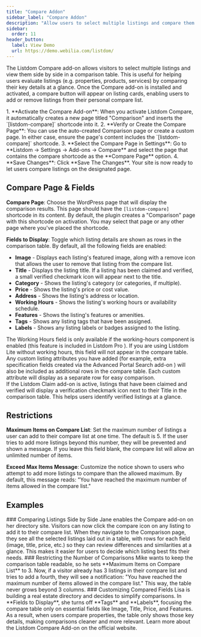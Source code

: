 ```yaml
---
title: "Compare Addon"
sidebar_label: "Compare Addon"
description: "Allow users to select multiple listings and compare them side by side. Configure the Compare page, displayed fields, and restrictions for Listdom's Compare Add-on."
sidebar:
  order: 11
header_button:
  label: View Demo
  url: https://demo.webilia.com/listdom/
---
```



The Listdom Compare add-on allows visitors to select multiple listings and view them side by side in a comparison table. This is useful for helping users evaluate listings (e.g. properties, products, services) by comparing their key details at a glance. Once the Compare add-on is installed and activated, a compare button will appear on listing cards, enabling users to add or remove listings from their personal compare list.

<Steps>
1.  **Activate the Compare Add-on**: When you activate Listdom Compare, it automatically creates a new page titled "Comparison" and inserts the `[listdom-compare]` shortcode into it.
2.  **Verify or Create the Compare Page**: You can use the auto-created Comparison page or create a custom page. In either case, ensure the page's content includes the `[listdom-compare]` shortcode.
3.  **Select the Compare Page in Settings**: Go to **Listdom → Settings → Add-ons → Compare** and select the page that contains the compare shortcode as the **Compare Page** option.
4.  **Save Changes**: Click **Save The Changes**. Your site is now ready to let users compare listings on the designated page.
</Steps>

## Compare Page & Fields

**Compare Page**: Choose the WordPress page that will display the comparison results. This page should have the `[listdom-compare]` shortcode in its content. By default, the plugin creates a "Comparison" page with this shortcode on activation. You may select that page or any other page where you've placed the shortcode.

**Fields to Display**: Toggle which listing details are shown as rows in the comparison table. By default, all the following fields are enabled:

-   **Image** - Displays each listing's featured image, along with a remove icon that allows the user to remove that listing from the compare list.
-   **Title** - Displays the listing title. If a listing has been claimed and verified, a small verified checkmark icon will appear next to the title.
-   **Category** - Shows the listing's category (or categories, if multiple).
-   **Price** - Shows the listing's price or cost value.
-   **Address** - Shows the listing's address or location.
-   **Working Hours** <Badge text="Pro" /> - Shows the listing's working hours or availability schedule.
-   **Features** - Shows the listing's features or amenities.
-   **Tags** - Shows any listing tags that have been assigned.
-   **Labels** - Shows any listing labels or badges assigned to the listing.

<Aside type="note">
The Working Hours field is only available if the working-hours component is enabled (this feature is included in Listdom Pro <Badge text="Pro" />). If you are using Listdom Lite without working hours, this field will not appear in the compare table.
</Aside>

<Aside type="note">
Any custom listing attributes you have added (for example, extra specification fields created via the Advanced Portal Search add-on <Badge text="Pro" />) will also be included as additional rows in the compare table. Each custom attribute will display as a separate row for easy comparison.
</Aside>

<Aside type="tip">
If the Listdom Claim add-on is active, listings that have been claimed and verified will display a verification checkmark icon next to their Title in the comparison table. This helps users identify verified listings at a glance.
</Aside>

## Restrictions

**Maximum Items on Compare List**: Set the maximum number of listings a user can add to their compare list at one time. The default is 5. If the user tries to add more listings beyond this number, they will be prevented and shown a message. If you leave this field blank, the compare list will allow an unlimited number of items.

**Exceed Max Items Message**: Customize the notice shown to users who attempt to add more listings to compare than the allowed maximum. By default, this message reads: "You have reached the maximum number of items allowed in the compare list."

## Examples

<CardGrid>
    <Card>
        ### Comparing Listings Side by Side
        Jane enables the Compare add-on on her directory site. Visitors can now click the compare icon on any listing to add it to their compare list. When they navigate to the Comparison page, they see all the selected listings laid out in a table, with rows for each field (image, title, price, etc.) so they can review differences and similarities at a glance. This makes it easier for users to decide which listing best fits their needs.
    </Card>
    <Card>
        ### Restricting the Number of Comparisons
        Mike wants to keep the comparison table readable, so he sets **Maximum Items on Compare List** to 3. Now, if a visitor already has 3 listings in their compare list and tries to add a fourth, they will see a notification: "You have reached the maximum number of items allowed in the compare list." This way, the table never grows beyond 3 columns.
    </Card>
    <Card>
        ### Customizing Compared Fields
        Lisa is building a real estate directory and decides to simplify comparisons. In **Fields to Display**, she turns off **Tags** and **Labels**, focusing the compare table only on essential fields like Image, Title, Price, and Features. As a result, when users compare properties, the table only shows those key details, making comparisons cleaner and more relevant.
    </Card>
</CardGrid>

<LinkCard href="https://listdom.net/products/listdom-compare-addon" icon="external">
    Learn more about the Listdom Compare Add-on on the official website.
</LinkCard>